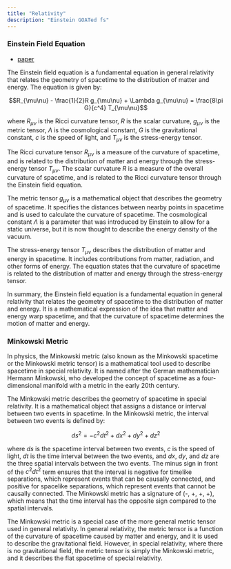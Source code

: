 ```yaml
---
title: "Relativity"
description: "Einstein GOATed fs"
---
```


### Einstein Field Equation

- [paper](https://www.damtp.cam.ac.uk/user/tong/gr/four.pdf)

The Einstein field equation is a fundamental equation in general relativity that relates the geometry of spacetime to the distribution of matter and energy. The equation is given by:

$$R_{\mu\nu} - \frac{1}{2}R g_{\mu\nu} + \Lambda g_{\mu\nu} = \frac{8\pi G}{c^4} T_{\mu\nu}$$

where $R_{\mu\nu}$ is the Ricci curvature tensor, $R$ is the scalar curvature, $g_{\mu\nu}$ is the metric tensor, $\Lambda$ is the cosmological constant, $G$ is the gravitational constant, $c$ is the speed of light, and $T_{\mu\nu}$ is the stress-energy tensor.

The Ricci curvature tensor $R_{\mu\nu}$ is a measure of the curvature of spacetime, and is related to the distribution of matter and energy through the stress-energy tensor $T_{\mu\nu}$. The scalar curvature $R$ is a measure of the overall curvature of spacetime, and is related to the Ricci curvature tensor through the Einstein field equation.

The metric tensor $g_{\mu\nu}$ is a mathematical object that describes the geometry of spacetime. It specifies the distances between nearby points in spacetime and is used to calculate the curvature of spacetime. The cosmological constant $\Lambda$ is a parameter that was introduced by Einstein to allow for a static universe, but it is now thought to describe the energy density of the vacuum.

The stress-energy tensor $T_{\mu\nu}$ describes the distribution of matter and energy in spacetime. It includes contributions from matter, radiation, and other forms of energy. The equation states that the curvature of spacetime is related to the distribution of matter and energy through the stress-energy tensor.

In summary, the Einstein field equation is a fundamental equation in general relativity that relates the geometry of spacetime to the distribution of matter and energy. It is a mathematical expression of the idea that matter and energy warp spacetime, and that the curvature of spacetime determines the motion of matter and energy.

### Minkowski Metric

In physics, the Minkowski metric (also known as the Minkowski spacetime or the Minkowski metric tensor) is a mathematical tool used to describe spacetime in special relativity. It is named after the German mathematician Hermann Minkowski, who developed the concept of spacetime as a four-dimensional manifold with a metric in the early 20th century.

The Minkowski metric describes the geometry of spacetime in special relativity. It is a mathematical object that assigns a distance or interval between two events in spacetime. In the Minkowski metric, the interval between two events is defined by:

$$ds^2 = -c^2 dt^2 + dx^2 + dy^2 + dz^2$$

where $ds$ is the spacetime interval between two events, $c$ is the speed of light, $dt$ is the time interval between the two events, and $dx$, $dy$, and $dz$ are the three spatial intervals between the two events. The minus sign in front of the $c^2 dt^2$ term ensures that the interval is negative for timelike separations, which represent events that can be causally connected, and positive for spacelike separations, which represent events that cannot be causally connected. The Minkowski metric has a signature of (-, +, +, +), which means that the time interval has the opposite sign compared to the spatial intervals.

The Minkowski metric is a special case of the more general metric tensor used in general relativity. In general relativity, the metric tensor is a function of the curvature of spacetime caused by matter and energy, and it is used to describe the gravitational field. However, in special relativity, where there is no gravitational field, the metric tensor is simply the Minkowski metric, and it describes the flat spacetime of special relativity.
